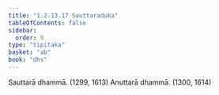 ```yaml
---
title: "1.2.13.17 Sauttaraduka"
tableOfContents: false
sidebar:
  order: 9
type: "tipitaka"
basket: "ab"
book: "dhs"
---
```



<DynamicBreadcrumb />

<Division number="121" book="dhs" bookNo="29" page="15">

<Paragraph number="277" book="dhs">
Sauttarā dhammā. (<Emphasis>1299, 1613</Emphasis>)
</Paragraph>

<Paragraph number="278" book="dhs">
Anuttarā dhammā. (<Emphasis>1300, 1614</Emphasis>)
</Paragraph>
</Division>